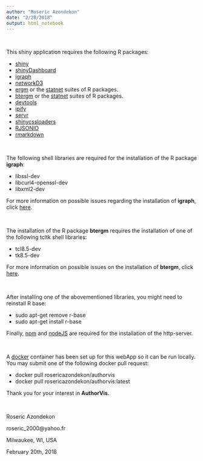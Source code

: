```yaml
---
author: "Roseric Azondekon"
date: "2/20/2018"
output: html_notebook
---
```

&nbsp;

This shiny application requires the following R packages:

+ [shiny](https://shiny.rstudio.com "Official Shiny page!")
+ [shinyDashboard](https://rstudio.github.io/shinydashboard/ "shinydashboard")
+ [igraph](http://igraph.org/r/ "igraph R package")
+ [networkD3](https://cran.r-project.org/web/packages/networkD3/index.html "networkD3 CRAN page")
+ [ergm](https://cran.r-project.org/web/packages/ergm/index.html "ergm CRAN page") or the [statnet](https://cran.r-project.org/web/packages/statnet/index.html "statnet CRAN page") suites of R packages.
+ [btergm](https://cran.r-project.org/web/packages/btergm/index.html "btergm CRAN page") or the [statnet](https://cran.r-project.org/web/packages/statnet/index.html "statnet CRAN page") suites of R packages.
+ [devtools](https://cran.r-project.org/web/packages/devtools/README.html "devtools CRAN page")
+ [ipify](https://github.com/gregce/ipify "ipify Github page")
+ [servr](https://cran.r-project.org/web/packages/servr/README.html "servr CRAN page")
+ [shinycssloaders](https://cran.r-project.org/web/packages/shinycssloaders/README.html "shinycssloaders CRAN page")
+ [RJSONIO](https://cran.r-project.org/web/packages/RJSONIO/index.html "RJSONIO CRAN page")
+ [rmarkdown](https://rmarkdown.rstudio.com/ "R Markdown Official page")

&nbsp;
&nbsp;
&nbsp;


The following shell libraries are required for the installation of the R package **igraph**:

+ libssl-dev
+ libcurl4-openssl-dev
+ libxml2-dev

For more information on possible issues regarding the installation of **igraph**, click [here](https://stackoverflow.com/questions/45318188/getting-error-in-function-igraph-write-graph-graphml-while-installing-igrap).

&nbsp;
&nbsp;
&nbsp;


The installation of the R package **btergm** requires the installation of one of the following tcltk shell libraries:

+ tcl8.5-dev
+ tk8.5-dev

For more information on possible issues on the installation of **btergm**, click [here](http://r.789695.n4.nabble.com/Where-is-the-tcltk-package-td3434915.html).

&nbsp;
&nbsp;
&nbsp;


After installing one of the abovementioned libraries, you might need to reinstall R base:

+ sudo apt-get remove r-base
+ sudo apt-get install r-base

Finally, [npm](https://www.rosehosting.com/blog/install-npm-on-ubuntu-16-04/) and [nodeJS](http://jasonwatmore.com/post/2016/06/22/nodejs-setup-simple-http-server-local-web-server) are required for the installation of the http-server.

&nbsp;
&nbsp;
&nbsp;

A [docker](https://www.docker.com/ "Docker Official page") container has been set up for this webApp so it can be run locally. You may submit one of the following docker pull request:

+ docker pull rosericazondekon/authorvis
+ docker pull rosericazondekon/authorvis:latest


Thank you for your interest in **AuthorVis**.

&nbsp;
&nbsp;
&nbsp;
&nbsp;
&nbsp;




Roseric Azondekon

roseric_2000@yahoo.fr

Milwaukee, WI, USA

February 20th, 2018
